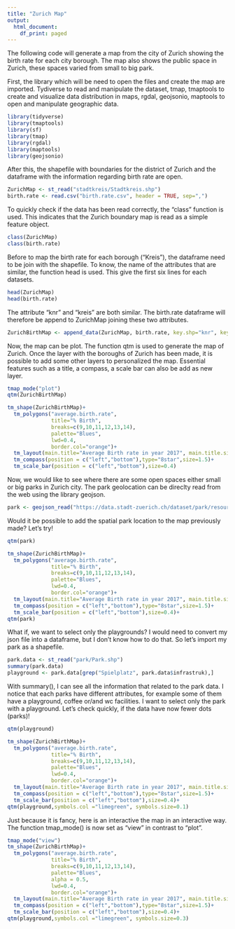 ```yaml
---
title: "Zurich Map"
output:
  html_document:
    df_print: paged
---
```


The following code will generate a map from the city of Zurich showing the birth rate for each city borough. The map also shows the public space in Zurich, these spaces varied from small to big park. 

First, the library which will be need to open the files and create the map are imported. Tydiverse to read and manipulate the dataset, tmap, tmaptools to create and visualize data distribution in maps, rgdal, geojsonio, maptools to open and manipulate geographic data. 

```r
library(tidyverse)
library(tmaptools)
library(sf)
library(tmap)
library(rgdal)
library(maptools)
library(geojsonio)
```

After this, the shapefile with boundaries for the district of Zurich and the dataframe with the information regarding birth rate are open. 
```r
ZurichMap <- st_read("stadtkreis/Stadtkreis.shp")
birth.rate <- read.csv("birth.rate.csv", header = TRUE, sep=",")
```

To quickly check if the data has been read correctly, the "class" function is used. This indicates that the Zurich boundary map is read as a simple feature object. 

```r
class(ZurichMap)
class(birth.rate)
```

Before to map the birth rate for each borough ("Kreis"), the dataframe need to be join with the shapefile. To know, the name of the attributes that are similar, the function head is used. This give the first six lines for each datasets. 

```r
head(ZurichMap)
head(birth.rate)
```

The attribute "knr" and "kreis" are both similar. The birth.rate dataframe will therefore be append to ZurichMap joining these two attributes. 

```r
ZurichBirthMap <- append_data(ZurichMap, birth.rate, key.shp="knr", key.data="kreis")
```
Now, the map can be plot. The function qtm is used to generate the map of Zurich. Once the layer with the boroughs of Zurich has been made, it is possible to add some other layers to personalized the map. Essential features such as a title, a compass, a scale bar can also be add as new layer.  

```r
tmap_mode("plot")
qtm(ZurichBirthMap)
```
```r
tm_shape(ZurichBirthMap)+
  tm_polygons("average.birth.rate",
              title="% Birth",
              breaks=c(9,10,11,12,13,14),
              palette="Blues",
              lwd=0.4,
              border.col="orange")+
  tm_layout(main.title="Average Birth rate in year 2017", main.title.size=1, main.title.position = c("center","top"), frame=FALSE, legend.frame = TRUE,legend.frame.lwd = 0.5, legend.outside=TRUE, legend.title.size = 0.8, legend.position = c("right","bottom"))+
  tm_compass(position = c("left","bottom"),type="8star",size=1.5)+
  tm_scale_bar(position = c("left","bottom"),size=0.4)
```
Now, we would like to see where there are some open spaces either small or big parks in Zurich city. 
The park geolocation can be direclty read from the web using the library geojson.

```r
park <- geojson_read("https://data.stadt-zuerich.ch/dataset/park/resource/570b4622-eb7a-4ad3-8b4f-028d30b6cb8c/download/park.json", what="sp")
```
Would it be possible to add the spatial park location to the map previously made? Let's try!
```r
qtm(park)
```
```r
tm_shape(ZurichBirthMap)+
  tm_polygons("average.birth.rate",
              title="% Birth",
              breaks=c(9,10,11,12,13,14),
              palette="Blues",
              lwd=0.4,
              border.col="orange")+
  tm_layout(main.title="Average Birth rate in year 2017", main.title.size=1, main.title.position = c("center","top"), frame=FALSE, legend.frame = TRUE,legend.frame.lwd = 0.5, legend.outside=TRUE, legend.title.size = 0.8, legend.position = c("right","bottom"))+
  tm_compass(position = c("left","bottom"),type="8star",size=1.5)+
  tm_scale_bar(position = c("left","bottom"),size=0.4)+
qtm(park)
```
What if, we want to select only the playgrounds? I would need to convert my json file into a dataframe, but I don't know how to do that. So let's import my park as a shapefile. 
```r
park.data <- st_read("park/Park.shp")
summary(park.data)
playground <- park.data[grep("Spielplatz", park.data$infrastruk),]
```
With summary(), I can see all the information that related to the park data. I notice that each parks have different attributes, for example some of them have a playground, coffee or/and wc facilities. I want to select only the park with a playground. 
Let's check quickly, if the data have now fewer dots (parks)!
```r
qtm(playground)
```

```r
tm_shape(ZurichBirthMap)+
  tm_polygons("average.birth.rate",
              title="% Birth",
              breaks=c(9,10,11,12,13,14),
              palette="Blues",
              lwd=0.4,
              border.col="orange")+
  tm_layout(main.title="Average Birth rate in year 2017", main.title.size=1, main.title.position = c("center","top"), frame=FALSE, legend.frame = TRUE,legend.frame.lwd = 0.5, legend.outside=TRUE, legend.title.size = 0.8, legend.position = c("right","bottom"))+
  tm_compass(position = c("left","bottom"),type="8star",size=1.5)+
  tm_scale_bar(position = c("left","bottom"),size=0.4)+
qtm(playground,symbols.col ="limegreen", symbols.size=0.1)
```

Just because it is fancy, here is an interactive the map in an interactive way. The function tmap_mode() is now set as "view" in contrast to "plot". 

```r
tmap_mode("view")
tm_shape(ZurichBirthMap)+
  tm_polygons("average.birth.rate",
              title="% Birth",
              breaks=c(9,10,11,12,13,14),
              palette="Blues",
              alpha = 0.5,
              lwd=0.4,
              border.col="orange")+
  tm_layout(main.title="Average Birth rate in year 2017", main.title.size=1, main.title.position = c("center","top"), frame=FALSE, legend.frame = TRUE,legend.frame.lwd = 0.5, legend.outside=TRUE, legend.title.size = 0.8, legend.position = c("right","bottom"))+
  tm_compass(position = c("left","bottom"),type="8star",size=1.5)+
  tm_scale_bar(position = c("left","bottom"),size=0.4)+
qtm(playground,symbols.col ="limegreen", symbols.size=0.3)
```